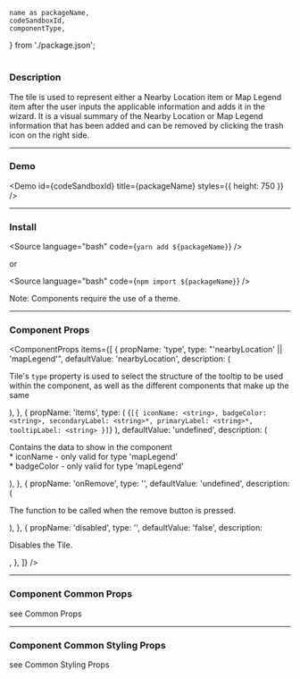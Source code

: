 <!---

React Components Blocks: https://github.com/storybookjs/storybook/blob/master/addons/docs/docs/docspage.md#slot-values

CSF Stories with arbitrary MDX: https://github.com/storybookjs/storybook/blob/master/addons/docs/docs/recipes.md#csf-stories-with-arbitrary-mdx

Note that in contrast to other examples, the MDX file suffix is .mdx rather than .stories.mdx. This key difference means that the file will be loaded with the default MDX loader rather than Storybook's CSF loader, which has several implications:

You shouldn't provide a Meta declaration.
You can refer to existing stories (i.e. <Story id="...">) but cannot define new stories (i.e. <Story name="...">).
The documentation gets exported as the default export (MDX default) rather than as a parameter hanging off the default export (CSF).

-->


	name as packageName,
	codeSandboxId,
	componentType,
} from './package.json';

<h1 style={{ marginBottom: '50px', textTransform: 'capitalize' }}>
	<ComponentTitle packageName={packageName} componentType={componentType} />
</h1>

<PackageLinks packageName={packageName} componentType={componentType} />

### Description

The tile is used to represent either a Nearby Location item or Map Legend item after the user inputs the applicable information and adds it in the wizard. It is a visual summary of the Nearby Location or Map Legend information that has been added and can be removed by clicking the trash icon on the right side.

---

### Demo

<Demo id={codeSandboxId} title={packageName} styles={{ height: 750 }} />

---

### Install

<Source language="bash" code={`yarn add ${packageName}`} />

or

<Source language="bash" code={`npm import ${packageName}`} />

Note: Components require the use of a <LinkTo kind="ui-component-system-overview-themes-component-usage--page">theme</LinkTo>.

---

### Component Props

<ComponentProps
	items={[
		{
			propName: 'type',
			type: "'nearbyLocation' || 'mapLegend'",
			defaultValue: 'nearbyLocation',
			description: (
				<p>
					Tile's <code>type</code> property is used to select the structure of
					the tooltip to be used within the component, as well as the different
					components that make up the same
				</p>
			),
		},
		{
			propName: 'items',
			type: (
				<DocNestedProp>
					{`[{
	iconName: <string>,
    badgeColor: <string>,
	secondaryLabel: <string>*,
	primaryLabel: <string>*,
	tooltipLabel: <string>
}]`}
				</DocNestedProp>
			),
			defaultValue: 'undefined',
			description: (
				<p>
					Contains the data to show in the component
					<br />* iconName - only valid for type 'mapLegend'
					<br />* badgeColor - only valid for type 'mapLegend'
				</p>
			),
		},
		{
			propName: 'onRemove',
			type: '<function>',
			defaultValue: 'undefined',
			description: (
				<p>The function to be called when the remove button is pressed.</p>
			),
		},
		{
			propName: 'disabled',
			type: '<boolean>',
			defaultValue: 'false',
			description: <p>Disables the Tile.</p>,
		},
	]}
/>

---

### Component Common Props

<ComponentCommonProps />

see <LinkTo kind="ui-component-system-overview-react-common-props-styled-system-props--page#common-props">
Common Props</LinkTo>

---

### Component Common Styling Props

<ComponentStylingProps />

see <LinkTo kind="ui-component-system-overview-react-common-props-styling-props--page#common-styling-props">Common Styling Props</LinkTo>
